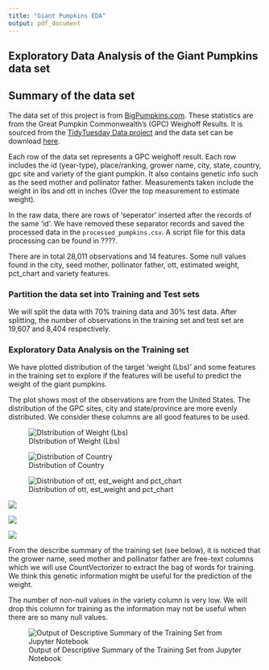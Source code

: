 ```yaml
---
title: "Giant Pumpkins EDA"
output: pdf_document
---
```


## Exploratory Data Analysis of the Giant Pumpkins data set

## Summary of the data set

The data set of this project is from [BigPumpkins.com](http://www.bigpumpkins.com/ViewArticle.asp?id=132). These statistics are from the Great Pumpkin Commonwealth's (GPC) Weighoff Results. It is sourced from the [TidyTuesday Data project](https://github.com/rfordatascience/tidytuesday) and the data set can be download [here](https://github.com/rfordatascience/tidytuesday/blob/master/data/2021/2021-10-19/readme.md).

Each row of the data set represents a GPC weighoff result. Each row includes the id (year-type), place/ranking, grower name, city, state, country, gpc site and variety of the giant pumpkin. It also contains genetic info such as the seed mother and pollinator father. Measurements taken include the weight in lbs and ott in inches (Over the top measurement to estimate weight).

In the raw data, there are rows of 'seperator' inserted after the records of the same 'id'. We have removed these separator records and saved the processed data in the `processed_pumpkins.csv`. A script file for this data processing can be found in ????.

There are in total 28,011 observations and 14 features. Some null values found in the city, seed mother, pollinator father, ott, estimated weight, pct_chart and variety features.

### **Partition the data set into Training and Test sets**

We will split the data with 70% training data and 30% test data. After splitting, the number of observations in the training set and test set are 19,607 and 8,404 respectively.

### Exploratory Data Analysis on the Training set

We have plotted distribution of the target 'weight (Lbs)' and some features in the training set to explore if the features will be useful to predict the weight of the giant pumpkins.

The plot shows most of the observations are from the United States. The distribution of the GPC sites, city and state/province are more evenly distributed. We consider these columns are all good features to be used.

![DIstribution of Weight (Lbs)](files/weight_dist_plot.png "Distribution of Weight (Lbs)")

![Distribution of Country](files/country_dist_plot.png "Distribution of Country")

![Distribution of ott, est_weight and pct_chart](files/numeric_dist_plot.png "Distribution of ott, est_weight and pct_chart")

![](files/state_dist_plot.png)

![](files/gpc_site_dist_plot.png)

![](files/city_dist_plot.png)

From the describe summary of the training set (see below), it is noticed that the grower name, seed mother and pollinator father are free-text columns which we will use CountVectorizer to extract the bag of words for training. We think this genetic information might be useful for the prediction of the weight.

The number of non-null values in the variety column is very low. We will drop this column for training as the information may not be useful when there are so many null values.

![Output of Descriptive Summary of the Training Set from Jupyter Notebook](files/train_df_describe_summary.PNG)
